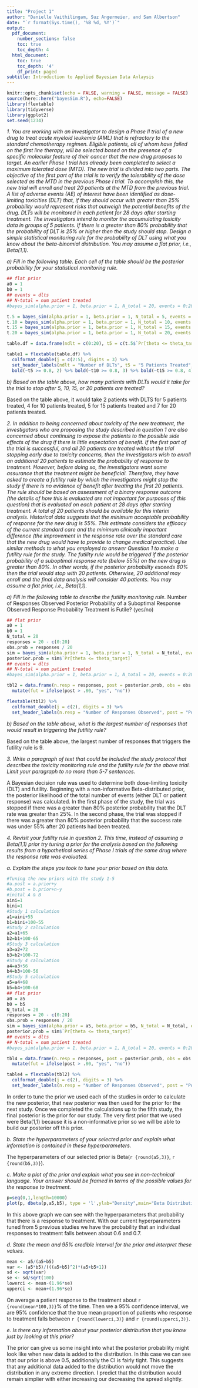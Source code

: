 ```yaml
---
title: "Project 1"
author: "Danielle Vaithilingam, Suz Angermeier, and Sam Albertson"
date: "`r format(Sys.time(), '%B %d, %Y')`"
output:
  pdf_document:
    number_sections: false
    toc: true
    toc_depth: 4
  html_document:
    toc: true
    toc_depth: '4'
    df_print: paged
subtitle: Introduction to Applied Bayesian Data Anlaysis
---
```


```r
knitr::opts_chunk$set(echo = FALSE, warning = FALSE, message = FALSE)
source(here::here("bayesSim.R"), echo=FALSE)
library(flextable)
library(tidyverse)
library(ggplot2)
set.seed(1234)
```

*1.	You are working with an investigator to design a Phase II trial of a new drug to treat acute myeloid leukemia (AML) that is refractory to the standard chemotherapy regimen. Eligible patients, all of whom have failed on the first line therapy, will be selected based on the presence of a specific molecular feature of their cancer that the new drug proposes to target. An earlier Phase I trial has already been completed to select a maximum tolerated dose (MTD). The new trial is divided into two parts. The objective of the first part of the trial is to verify the tolerability of the dose selected as the MTD in the previous Phase I trial. To accomplish this, the new trial will enroll and treat 20 patients at the MTD from the previous trial. A list of adverse events (AE) of interest have been identified as dose-limiting toxicities (DLT) that, if they should occur with greater than 25% probability would represent risks that outweigh the potential benefits of the drug. DLTs will be monitored in each patient for 28 days after starting treatment. The investigators intend to monitor the accumulating toxicity data in groups of 5 patients. If there is a greater than 80% probability that the probability of DLT is 25% or higher then the study should stop. Design a simple statistical monitoring rule for the probability of DLT using what you know about the beta-binomial distribution. You may assume a flat prior, i.e., Beta(1,1).* 

*a) Fill in the following table. Each cell of the table should be the posterior probability for your
statistical monitoring rule.*

```r
## flat prior
a0 = 1
b0 = 1
## events = dlts
## N-total = num patient treated
#bayes_sim(alpha.prior = 1, beta.prior = 1, N_total = 20, events = 0:20, theta_target = 0.25)

t.5 = bayes_sim(alpha.prior = 1, beta.prior = 1, N_total = 5, events = 0:5, theta_target = 0.25)
t.10 = bayes_sim(alpha.prior = 1, beta.prior = 1, N_total = 10, events = 0:10, theta_target = 0.25)
t.15 = bayes_sim(alpha.prior = 1, beta.prior = 1, N_total = 15, events = 0:15, theta_target = 0.25)
t.20 = bayes_sim(alpha.prior = 1, beta.prior = 1, N_total = 20, events = 0:20, theta_target = 0.25)

table.df = data.frame(ndlt = c(0:20), t5 = c(t.5$`Pr[theta <= theta_target]`, rep(NA,15)), t10 = c(t.10$`Pr[theta <= theta_target]`, rep(NA,10)), t15 = c(t.15$`Pr[theta <= theta_target]`, rep(NA,5)), t20 = c(t.20$`Pr[theta <= theta_target]`)) %>% mutate(t5 = 1-t5, t10 = 1-t10, t15 = 1-t15, t20 = 1-t20)

table1 = flextable(table.df) %>% 
  colformat_double(j = c(2:5), digits = 3) %>%
  set_header_labels(ndlt = "Number of DLTs", t5 = "5 Patients Treated", t10 = "10 Patients Treated", t15 = "15 Patients Treated", t20 = "20 Patients Treated") %>%
  bold(~t5 >= 0.8, 2) %>% bold(~t10 >= 0.8, 3) %>% bold(~t15 >= 0.8, 4) %>% bold(~t20 >= 0.8, 5); table1

```
			

*b)	Based on the table above, how many patients with DLTs would it take for the trial to stop after 5, 10, 15, or 20 patients are treated?*

Based on the table above, it would take 2 patients with DLTS for 5 patients treated, 4 for 10 patients treated, 5 for 15 patients treated and 7 for 20 patients treated. 

\newpage

*2.	In addition to being concerned about toxicity of the new treatment, the investigators who are proposing the study described in question 1 are also concerned about continuing to expose the patients to the possible side effects of the drug if there is little expectation of benefit. If the first part of the trial is successful, and all 20 patients are treated without the trial stopping early due to toxicity concerns, then the investigators wish to enroll an additional 20 patients to estimate the probability of response to treatment. However, before doing so, the investigators want some assurance that the treatment might be beneficial. Therefore, they have asked to create a futility rule by which the investigators might stop the study if there is no evidence of benefit after treating the first 20 patients. The rule should be based on assessment of a binary response outcome (the details of how this is evaluated are not important for purposes of this question) that is evaluated on each patient at 28 days after starting treatment. A total of 20 patients should be available for this interim analysis. Historical data suggests that the minimum acceptable probability of response for the new drug is 55%. This estimate considers the efficacy of the current standard care and the minimum clinically important difference (the improvement in the response rate over the standard care that the new drug would have to provide to change medical practice). Use similar methods to what you employed to answer Question 1 to make a futility rule for the study. The futility rule would be triggered if the posterior probability of a suboptimal response rate (below 55%) on the new drug is greater than 80%. In other words, if the posterior probability exceeds 80% then the trial would stop with 20 patients. Otherwise, 20 additional may enroll and the final data analysis will consider 40 patients. You may assume a flat prior, i.e., Beta(1,1).*

*a)	Fill in the following table to describe the futility monitoring rule.*
Number of Responses Observed	Posterior Probability of a Suboptimal Response	Observed Response Probability	Treatment is Futile? (yes/no)

```r
## flat prior
a0 = 1
b0 = 1
N_total = 20
responses = 20 - c(0:20)
obs.prob = responses / 20
sim = bayes_sim(alpha.prior = 1, beta.prior = 1, N_total = N_total, events = responses, theta_target = 0.55)
posterior.prob = sim$`Pr[theta <= theta_target]`
## events = dlts
## N-total = num patient treated
#bayes_sim(alpha.prior = 1, beta.prior = 1, N_total = 20, events = 0:20, theta_target = 0.25)

tbl2 = data.frame(n.resp = responses, post = posterior.prob, obs = obs.prob) %>%
  mutate(fut = ifelse(post > .80, "yes", "no"))

flextable(tbl2) %>%
  colformat_double(j = c(2), digits = 3) %>%
  set_header_labels(n.resp = "Number of Responses Observed", post = "Posterior Probability of Suboptimal Response \n < 55%", obs = "Observed Response Probability", fut = "Treatment is Futile?")
```
	

*b)	Based on the table above, what is the largest number of responses that would result in triggering the futility rule?*

Based on the table above, the largest number of responses that triggers the futility rule is 9. 

\newpage

*3. Write a paragraph of text that could be included the study protocol that describes the toxicity
monitoring rule and the futility rule for the above trial. Limit your paragraph to no more than 5-7
sentences.*

A Bayesian decision rule was used to determine both dose-limiting toxicity (DLT) and futility. Beginning with a non-informative Beta-distributed prior, the posterior likelihood of the total number of events (either DLT or patient response) was calculated. In the first phase of the study, the trial was stopped if there was a greater than 80% posterior probability that the DLT rate was greater than 25%. In the second phase, the trial was stopped if there was a greater than 80% posterior probability that the success rate was under 55% after 20 patients had been treated.

\newpage

*4. Revisit your futility rule in question 2. This time, instead of assuming a Beta(1,1) prior try tuning a
prior for the analysis based on the following results from a hypothetical series of Phase I trials of the
same drug where the response rate was evaluated.*

*a. Explain the steps you took to tune your prior based on this data.*

```r
#Tuning the new priors with the study 1-5
#a.post = a.prior+y
#b.post = b.prior+n-y
#inital A & B
aini=1
bini=1
#Study 1 calculation
a1=aini+55
b1=bini+100-55
#Study 2 calculation
a2=a1+65
b2=b1+100-65
#Study 3 calculation
a3=a2+72
b3=b2+100-72
#Study 4 calculation
a4=a3+56
b4=b3+100-56
#Study 5 calculation
a5=a4+68
b5=b4+100-68
## flat prior
a0 = a5
b0 = b5
N_total = 20
responses = 20 - c(0:20) 
obs.prob = responses / 20
sim = bayes_sim(alpha.prior = a5, beta.prior = b5, N_total = N_total, events = responses, theta_target = 0.55)
posterior.prob = sim$`Pr[theta <= theta_target]`
## events = dlts
## N-total = num patient treated
#bayes_sim(alpha.prior = 1, beta.prior = 1, N_total = 20, events = 0:20, theta_target = 0.25)

tbl4 = data.frame(n.resp = responses, post = posterior.prob, obs = obs.prob) %>%
  mutate(fut = ifelse(post > .80, "yes", "no"))

table4 = flextable(tbl2) %>%
  colformat_double(j = c(2), digits = 3) %>%
  set_header_labels(n.resp = "Number of Responses Observed", post = "Posterior Probability of Suboptimal Response \n < 55%", obs = "Observed Response Probability", fut = "Treatment is Futile?")
```

In order to tune the prior we used each of the studies in order to calculate the new posterior, that new posterior was then used for the prior for the next study. Once we completed the calculations up to the fifth study, the final posterior is the prior for our study. The very first prior that we used were Beta(1,1) because it is a non-informative prior so we will be able to build our posterior off this prior. 


*b. State the hyperparameters of your selected prior and explain what information is contained in
these hyperparameters.*

The hyperparameters of our selected prior is Beta(`r {round(a5,3)}`, `r {round(b5,3)}`).  


*c. Make a plot of the prior and explain what you see in non-technical language. Your answer
should be framed in terms of the possible values for the response to treatment.*

```r
p=seq(0,1,length=10000)
plot(p, dbeta(p,a5,b5), type = 'l',ylab="Density",main="Beta Distribution (317,185)", col="purple", xlab="Probability of Response")
```

In this above graph we can see with the hyperparameters that probability that there is a response to treatment. With our current hyperparameters tuned from 5 previous studies we have the probability that an individual responses to treatment falls between about 0.6 and 0.7.  


*d. State the mean and 95% credible interval for the prior and interpret these values.*

```r
mean <- a5/(a5+b5)
var <- (a5*b5)/(((a5+b5)^2)*(a5+b5+1))
sd <- sqrt(var)
se <- sd/sqrt(100)
lowerci <- mean-(1.96*se)
upperci <- mean+(1.96*se)
```


On average a patient response to the treatment about `r {round(mean*100,3)}`% of the time. Then we a 95% confidence interval, we are 95% confidence that the true mean proportion of patients who response to treatment falls between `r {round(lowerci,3)}` and `r {round(upperci,3)}`.  


*e. Is there any information about your posterior distribution that you know just by looking at this
prior?*

The prior can give us some insight into what the posterior probability might look like when new data is added to the distribution. In this case we can see that our prior is above 0.5, additionally the CI is fairly tight. This suggests that any additional data added to the distribution would not move the distribution in any extreme direction. I predict that the distribution would remain simplier with either increasing our decreasing the spread slightly.  
